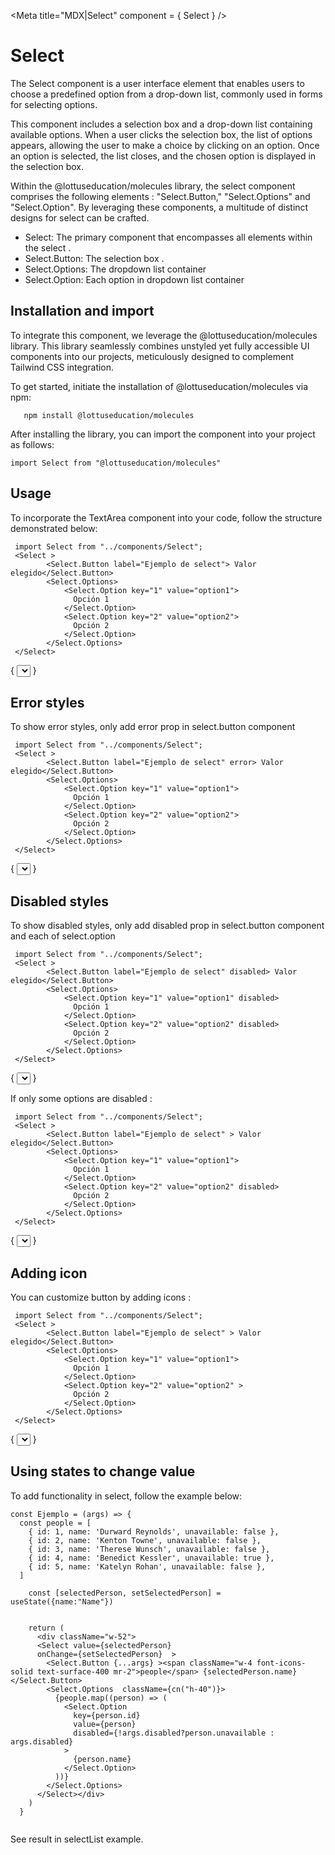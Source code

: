 

<Meta title="MDX|Select" component = { Select } />

# Select

The Select component is a user interface element that enables users to choose a predefined option from a drop-down list,
commonly used in forms for selecting options.

This component includes a selection box and a drop-down list containing available options. When a user clicks the selection box,
the list of options appears, allowing the user to make a choice by clicking on an option. Once an option is selected, 
the list closes, and the chosen option is displayed in the selection box.

Within the @lottuseducation/molecules library, the select  component comprises the following elements : "Select.Button,"
   "Select.Options" and "Select.Option". By leveraging these components, a multitude of distinct designs for select  can be crafted.
   
- Select: The primary component that encompasses all elements within the select .
- Select.Button: The selection box .
- Select.Options: The dropdown list container
- Select.Option: Each option in dropdown list container


## Installation and import

To integrate this component, we leverage the @lottuseducation/molecules library. This library seamlessly combines unstyled
yet fully accessible UI components into our projects, meticulously designed to complement Tailwind CSS integration.

To get started, initiate the installation of @lottuseducation/molecules via npm:

```
   npm install @lottuseducation/molecules
```


After installing the library, you can import the component into your project as follows:

`import Select from "@lottuseducation/molecules"`

## Usage

To incorporate the TextArea component into your code, follow the structure demonstrated below:

```
 import Select from "../components/Select";
 <Select >
        <Select.Button label="Ejemplo de select"> Valor elegido</Select.Button>
        <Select.Options>
            <Select.Option key="1" value="option1">
              Opción 1
            </Select.Option>
            <Select.Option key="2" value="option2">
              Opción 2
            </Select.Option>
        </Select.Options>
 </Select>

```

{
   <Select >
        <Select.Button label="Ejemplo de select"> Valor elegido</Select.Button>
        <Select.Options>
            <Select.Option key="1" value="option1">
              Opción 1
            </Select.Option>
            <Select.Option key="2" value="option2">
              Opción 2
            </Select.Option>
        </Select.Options>
 </Select>
}

## Error styles

To show error styles, only add error prop in select.button component
```
 import Select from "../components/Select";
 <Select >
        <Select.Button label="Ejemplo de select" error> Valor elegido</Select.Button>
        <Select.Options>
            <Select.Option key="1" value="option1">
              Opción 1
            </Select.Option>
            <Select.Option key="2" value="option2">
              Opción 2
            </Select.Option>
        </Select.Options>
 </Select>

```

{
   <Select >
        <Select.Button label="Ejemplo de select" error> Valor elegido</Select.Button>
        <Select.Options>
            <Select.Option key="1" value="option1">
              Opción 1
            </Select.Option>
            <Select.Option key="2" value="option2">
              Opción 2
            </Select.Option>
        </Select.Options>
 </Select>
}
## Disabled styles

To show disabled styles, only add disabled prop in select.button component and each of select.option
```
 import Select from "../components/Select";
 <Select >
        <Select.Button label="Ejemplo de select" disabled> Valor elegido</Select.Button>
        <Select.Options>
            <Select.Option key="1" value="option1" disabled>
              Opción 1
            </Select.Option>
            <Select.Option key="2" value="option2" disabled>
              Opción 2
            </Select.Option>
        </Select.Options>
 </Select>

```

{
   <Select >
        <Select.Button label="Ejemplo de select" disabled> Valor elegido</Select.Button>
        <Select.Options>
            <Select.Option key="1" value="option1" disabled>
              Opción 1
            </Select.Option>
            <Select.Option key="2" value="option2" disabled>
              Opción 2
            </Select.Option>
        </Select.Options>
 </Select>
}

If only some options are disabled :
```
 import Select from "../components/Select";
 <Select >
        <Select.Button label="Ejemplo de select" > Valor elegido</Select.Button>
        <Select.Options>
            <Select.Option key="1" value="option1">
              Opción 1
            </Select.Option>
            <Select.Option key="2" value="option2" disabled>
              Opción 2
            </Select.Option>
        </Select.Options>
 </Select>

```

{
   <Select >
        <Select.Button label="Ejemplo de select" > Valor elegido</Select.Button>
        <Select.Options>
            <Select.Option key="1" value="option1" >
              Opción 1
            </Select.Option>
            <Select.Option key="2" value="option2" disabled>
              Opción 2
            </Select.Option>
        </Select.Options>
 </Select>
}

## Adding icon 

You can customize button by adding icons :

```
 import Select from "../components/Select";
 <Select >
        <Select.Button label="Ejemplo de select" > Valor elegido</Select.Button>
        <Select.Options>
            <Select.Option key="1" value="option1">
              Opción 1
            </Select.Option>
            <Select.Option key="2" value="option2" >
              Opción 2
            </Select.Option>
        </Select.Options>
 </Select>

```

{
   <Select >
        <Select.Button label="Ejemplo de select" > <span className="w-4 font-icons-solid text-surface-400 mr-2">people</span> Valor elegido</Select.Button>
        <Select.Options>
            <Select.Option key="1" value="option1" >
              Opción 1
            </Select.Option>
            <Select.Option key="2" value="option2" >
              Opción 2
            </Select.Option>
        </Select.Options>
 </Select>
}

## Using states to change value

To add functionality in select, follow the example below:

```
const Ejemplo = (args) => {
  const people = [
    { id: 1, name: 'Durward Reynolds', unavailable: false },
    { id: 2, name: 'Kenton Towne', unavailable: false },
    { id: 3, name: 'Therese Wunsch', unavailable: false },
    { id: 4, name: 'Benedict Kessler', unavailable: true },
    { id: 5, name: 'Katelyn Rohan', unavailable: false },
  ]
  
    const [selectedPerson, setSelectedPerson] = useState({name:"Name"})


    return (
      <div className="w-52">
      <Select value={selectedPerson} 
      onChange={setSelectedPerson}  >
        <Select.Button {...args} ><span className="w-4 font-icons-solid text-surface-400 mr-2">people</span> {selectedPerson.name}</Select.Button>
        <Select.Options  className={cn("h-40")}>
          {people.map((person) => (
            <Select.Option
              key={person.id}
              value={person}
              disabled={!args.disabled?person.unavailable : args.disabled}
            >
              {person.name}
            </Select.Option>
          ))}
        </Select.Options>
      </Select></div>
    )
  }


```
See result in selectList example.